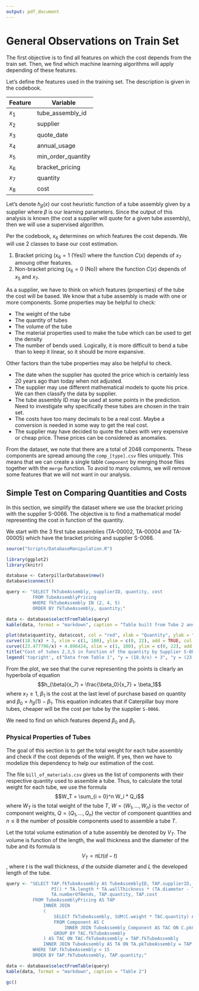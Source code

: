 ```yaml
---
output: pdf_document
---
```

# General Observations on Train Set

The first objective is to find all features on which the cost depends from the train set. Then, we find which machine learning algorithms will apply depending of these features.

Let's define the features used in the training set. The description is given in the codebook.

| Feature        | Variable |
|----------------|---------|
| $x_1$          | tube_assembly_id |
| $x_2$          | supplier |
| $x_3$          | quote_date |
| $x_4$          | annual_usage |
| $x_5$          | min_order_quantity |
| $x_6$          | bracket_pricing |
| $x_7$          | quantity |
| $x_8$          | cost |

Let's denote $h_{\beta}(x)$ our cost heuristic function of a tube assembly given by a supplier where $\beta$ is our learning parameters. Since the output of this analysis is known (the cost a supplier will quote for a given tube assembly), then we will use a supervised algorithm.

Per the codebook, $x_6$ determines on which features the cost depends. We will use 2 classes to base our cost estimation.

1. Bracket pricing ($x_6 = 1$ (Yes)) where the function $C(x)$ depends of $x_7$ amoung other features.
2. Non-bracket pricing ($x_6 = 0$ (No)) where the function $C(x)$ depends of $x_5$ and $x_7$. 

As a supplier, we have to think on which features (properties) of the tube the cost will be based. We know that a tube assembly is made with one or more components. Some properties may be helpful to check:

* The weight of the tube
* The quantity of tubes
* The volume of the tube
* The material properties used to make the tube which can be used to get the density
* The number of bends used. Logically, it is more difficult to bend a tube than to keep it linear, so it should be more expansive.

Other factors than the tube properties may also be helpful to check.

* The date when the supplier has quoted the price which is certainly less 20 years ago than today when not adjusted.
* The supplier may use different mathematical models to quote his price. We can then classify the data by supplier.
* The tube assembly ID may be used at some points in the prediction. Need to investigate why specifically these tubes are chosen in the train set.
* The costs have too many decimals to be a real cost. Maybe a conversion is needed in some way to get the real cost.
* The supplier may have decided to quote the tubes with very expensive or cheap price. These prices can be considered as anomalies.

From the dataset, we note that there are a total of 2048 components. These components are spread amoung the `comp_[type].csv` files uniquely. This means that we can create a single table `Component` by merging those files together with the `merge` function. To avoid to many columns, we will remove some features that we will not want in our analysis.

## Simple Test on Comparing Quantities and Costs

In this section, we simplify the dataset where we use the bracket pricing with the supplier S-0066. The objective is to find a mathematical model representing the cost in function of the quantity.

We start with the 3 first tube assemblies (TA-00002, TA-00004 and TA-00005) which have the bracket pricing and supplier S-0066.

```r
source("Scripts/DatabaseManipulation.R")

library(ggplot2)
library(knitr)

database <- CaterpillarDatabase$new()
database$connect()

query <- "SELECT fkTubeAssembly, supplierID, quantity, cost
          FROM TubeAssemblyPricing
          WHERE fkTubeAssembly IN (2, 4, 5)
          ORDER BY fkTubeAssembly, quantity;"

data <- database$selectFromTable(query)
kable(data, format = "markdown", caption = "Table built from Tube 2 and 4")

plot(data$quantity, data$cost, col = "red", xlab = "Quantity", ylab = "Cost", xlim = c(0, 100), ylim = c(0, 22))
curve((18.9/x) + 3, xlim = c(1, 100), ylim = c(0, 22), add = TRUE, col = "blue")
curve((23.477796/x) + 4.896424, xlim = c(1, 100), ylim = c(0, 22), add = TRUE, col = "green")
title("Cost of tubes 2,3,5 in function of the quantity by Supplier S-0066")
legend('topright', c("Data from Table 1", "y = (18.9/x) + 3", "y = (23.477796/x) + 4.896424"), lty = 1, col = c('red', 'blue', 'green'), bty = 'o', cex = .75)
```

From the plot, we see that the curve representing the points is clearly an hyperbola of equation 
$$h_{\beta}(x_7) = \frac{\beta_0}{x_7} + \beta_1$$
where $x_7 \geq 1$, $\beta_1$ is the cost at the last level of purchase based on quantity and $\beta_0 = h_{\beta}(1) - \beta_1$. This equation indicates that if Caterpillar buy more tubes, cheaper will be the cost per tube by the supplier `S-0066`.

We need to find on which features depend $\beta_0$ and $\beta_1$. 

### Physical Properties of Tubes

The goal of this section is to get the total weight for each tube assembly and check if the cost depends of the weight. If yes, then we have to modelize this dependency to help our estimation of the cost.

The file `bill_of_materials.csv` gives us the list of components with their respective quantity used to assemble a tube. Thus, to calculate the total weight for each tube, we use the formula $$W_T = \sum_{i = 0}^n W_i * Q_i$$ where $W_T$ is the total weight of the tube $T$, $W = (W_1,\ldots,W_n)$ is the vector of component weights, $Q = (Q_1,\ldots,Q_n)$ the vector of component quantities and $n \leq 8$ the number of possible components used to assemble a tube $T$.

Let the total volume estimation of a tube assembly be denoted by $V_T$. The volume is function of the length, the wall thickness and the diameter of the tube and its formula is $$V_T = \pi L t(d - t)$$, where $t$ is the wall thickness, $d$ the outside diameter and $L$ the developed length of the tube.

```r
query <- "SELECT TAP.fkTubeAssembly AS TubeAssemblyID, TAP.supplierID, TAC.totalWeight, 
        	     PI() * TA.length * TA.wallThickness * (TA.diameter - TA.wallThickness) AS volume,
        	     TA.numberOfBends, TAP.quantity, TAP.cost
          FROM TubeAssemblyPricing AS TAP
        	  INNER JOIN 
        	  (
        		  SELECT fkTubeAssembly, SUM(C.weight * TAC.quantity) AS totalWeight
        		  FROM Component AS C
        			  INNER JOIN TubeAssembly_Component AS TAC ON C.pkComponent = TAC.fkComponent
        		  GROUP BY TAC.fkTubeAssembly
        	  ) AS TAC ON TAC.fkTubeAssembly = TAP.fkTubeAssembly
        	  INNER JOIN TubeAssembly AS TA ON TA.pkTubeAssembly = TAP.fkTubeAssembly
          WHERE TAP.fkTubeAssembly < 15
          ORDER BY TAP.fkTubeAssembly, TAP.quantity;"

data <- database$selectFromTable(query)
kable(data, format = "markdown", caption = "Table 2")

gc()
```
